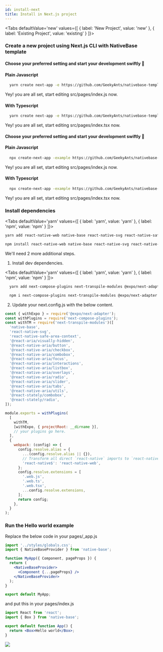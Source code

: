 ```yaml
---
id: install-next
title: Install in Next.js project
---
```



  <Tabs
  defaultValue='new'
  values={[
  { label: 'New Project', value: 'new' },
  { label: 'Existing Project', value: 'existing' }
  ]}>

  <TabItem value="new">

### Create a new project using Next.js CLI with NativeBase template

<div class="tailwind">
<Tabs
  defaultValue='yarn'
  values={[
  { label: 'yarn', value: 'yarn' },
  { label: 'npx', value: 'npx' },
  ]}>

  <TabItem value="yarn">

<h4>Choose your preferred setting and start your development swiftly 🚀</h4>

<h4 className="mt-8 font-mono">Plain Javascript</h4>
<div style={{maxWidth:"750px"}}>

```bash
  yarn create next-app -e https://github.com/GeekyAnts/nativebase-templates/tree/master/nextjs-with-native-base
```

</div>
Yey! you are all set, start editing src/pages/index.js now.

<h4 className="mt-8 font-mono">With Typescript</h4>
<div style={{maxWidth:"750px"}}>

```bash
  yarn create next-app -e https://github.com/GeekyAnts/nativebase-templates/tree/master/nextjs-with-native-base-typescript
```

</div>
Yey! you are all set, start editing src/pages/index.tsx now.

  </TabItem>

<TabItem value="npx">

<h4>Choose your preferred setting and start your development swiftly 🚀</h4>

<h4 className="mt-8 font-mono">Plain Javascript</h4>
<div style={{maxWidth:"750px"}}>

```bash
  npx create-next-app -example https://github.com/GeekyAnts/nativebase-templates/tree/master/nextjs-with-native-base
```

</div>

Yey! you are all set, start editing src/pages/index.js now.

<h4 className="mt-8 font-mono">With Typescript</h4>
<div style={{maxWidth:"750px"}}>

```bash
  npx create-next-app -example https://github.com/GeekyAnts/nativebase-templates/tree/master/nextjs-with-native-base-typescript
```

</div>

Yey! you are all set, start editing src/pages/index.tsx now.

  </TabItem>
  </Tabs>
</div>

  </TabItem>
<TabItem value="existing">

### Install dependencies

  <Tabs
  defaultValue='yarn'
  values={[
  { label: 'yarn', value: 'yarn' },
  { label: 'npm', value: 'npm' }
  ]}>

  <TabItem value="yarn">

<div style={{maxWidth:"750px"}}>

```bash
yarn add react-native-web native-base react-native-svg react-native-safe-area-context
```

</div>

  </TabItem>

  <TabItem value="npm">

<div style={{maxWidth:"750px"}}>

```bash
npm install react-native-web native-base react-native-svg react-native-safe-area-context
```

</div>

  </TabItem>

  </Tabs>

We'll need 2 more additional steps.

1. Install dev dependencies.

<Tabs
  defaultValue='yarn'
  values={[
  { label: 'yarn', value: 'yarn' },
  { label: 'npm', value: 'npm' }
  ]}>

  <TabItem value="yarn">

```bash
  yarn add next-compose-plugins next-transpile-modules @expo/next-adapter -D
```

  </TabItem>

  <TabItem value="npm">

```bash
  npm i next-compose-plugins next-transpile-modules @expo/next-adapter --save-dev
```

  </TabItem>

  </Tabs>

2. Update your next.config.js with the below content.

```js
const { withExpo } = require('@expo/next-adapter');
const withPlugins = require('next-compose-plugins');
const withTM = require('next-transpile-modules')([
  'native-base',
  'react-native-svg',
  'react-native-safe-area-context',
  '@react-aria/visually-hidden',
  '@react-native-aria/button',
  '@react-native-aria/checkbox',
  '@react-native-aria/combobox',
  '@react-native-aria/focus',
  '@react-native-aria/interactions',
  '@react-native-aria/listbox',
  '@react-native-aria/overlays',
  '@react-native-aria/radio',
  '@react-native-aria/slider',
  '@react-native-aria/tabs',
  '@react-native-aria/utils',
  '@react-stately/combobox',
  '@react-stately/radio',
]);

module.exports = withPlugins(
  [
    withTM,
    [withExpo, { projectRoot: __dirname }],
    // your plugins go here.
  ],
  {
    webpack: (config) => {
      config.resolve.alias = {
        ...(config.resolve.alias || {}),
        // Transform all direct `react-native` imports to `react-native-web`
        'react-native$': 'react-native-web',
      };
      config.resolve.extensions = [
        '.web.js',
        '.web.ts',
        '.web.tsx',
        ...config.resolve.extensions,
      ];
      return config;
    },
  }
);
```

### Run the Hello world example

Replace the below code in your pages/\_app.js

```jsx
import '../styles/globals.css';
import { NativeBaseProvider } from 'native-base';

function MyApp({ Component, pageProps }) {
  return (
    <NativeBaseProvider>
      <Component {...pageProps} />
    </NativeBaseProvider>
  );
}

export default MyApp;
```

and put this in your pages/index.js

```jsx
import React from 'react';
import { Box } from 'native-base';

export default function App() {
  return <Box>Hello world</Box>;
}
```

  </TabItem>
  </Tabs>

<div style={{ textAlign: 'center' }}>
  <img src="/img/minion.gif" />
</div>

<div className="tailwind">
  <div className="mt-4 mb-8">
    <div className="row pl-0 ml-0">
      <TileLink
        title="Customize NativeBaseProvider"
        url="setup-provider"
        description="NativeBaseProvider provides theme throughout your application"
        className="bg-blueGray-600 mt-2"
      />
      <TileLink
        title="Theme"
        url="default-theme"
        description="Read more about the default NativeBase theme and how to override it"
        className="bg-blueGray-600  mt-2"
      />
    </div>
    <div className="row mt-2 pl-0 ml-0">
      <TileLink
        title="Utility props"
        url="utility-props"
        description="Shorthands of commonly used styling props which maps with the provided theme"
        className="bg-blueGray-600"
      />
    </div>
  </div>
</div>

<RNWebNote />
